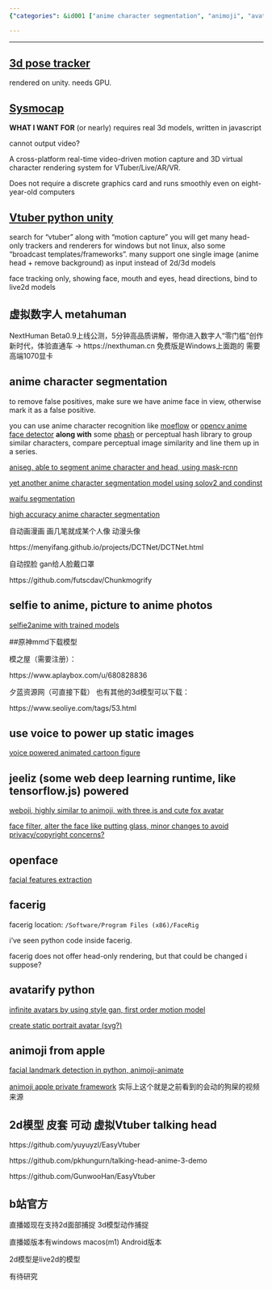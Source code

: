 ```yaml
---
{"categories": &id001 ["anime character segmentation", "animoji", "avatarkit", "image segmentation", "pyjom", "talking head", "video driven model", "video generator", "vtuber", "waifu segmentation"], "category": "Animation Tools", "date": "2022-08-13 17:00:26", "description": "This article delves into the development of anime-style avatars, emphasizing the significance of 3D models, Linux compatibility, and face tracking tools. It explores various techniques such as moeflow, AniSeg, NextHuman Beta0.9, FaceRig, Style GAN, Python, and facial landmark detection for creating digital people and animating them. Furthermore, it discusses applications like Animoji, VTuber talking heads, and live streaming in the context of this avatar development.", "tags": *id001, "title": "哔哩哔哩 直播姬 2D模型 3D模型"}

---
```


------

## [3d pose tracker](https://github.com/digital-standard/ThreeDPoseTracker)

rendered on unity. needs GPU.

## [Sysmocap](https://github.com/xianfei/SysMocap)

**WHAT I WANT FOR** (or nearly) requires real 3d models, written in javascript

cannot output video?

A cross-platform real-time video-driven motion capture and 3D virtual character rendering system for VTuber/Live/AR/VR.

Does not require a discrete graphics card and runs smoothly even on eight-year-old computers

## [Vtuber python unity](https://github.com/mmmmmm44/VTuber-Python-Unity)

search for "vtuber" along with "motion capture" you will get many head-only trackers and renderers for windows but not linux, also some "broadcast templates/frameworks". many support one single image (anime head + remove background) as input instead of 2d/3d models

face tracking only, showing face, mouth and eyes, head directions, bind to live2d models

## 虚拟数字人 metahuman

NextHuman Beta0.9上线公测，5分钟高品质讲解，带你进入数字人“零门槛”创作新时代，体验直通车 -> https://nexthuman.cn 免费版是Windows上面跑的 需要高端1070显卡

## anime character segmentation

to remove false positives, make sure we have anime face in view, otherwise mark it as a false positive.

you can use anime character recognition like [moeflow](https://github.com/freedomofkeima/MoeFlow) or [opencv anime face detector](https://github.com/nagadomi/lbpcascade_animeface) **along with** some [phash](http://phash.org/) or perceptual hash library to group similar characters, compare perceptual image similarity and line them up in a series.

[aniseg, able to segment anime character and head, using mask-rcnn](https://github.com/jerryli27/AniSeg)

[yet another anime character segmentation model using solov2 and condinst](https://github.com/zymk9/Yet-Another-Anime-Segmenter)

[waifu segmentation](https://github.com/Neihtq/waifu-segmentation)

[high accuracy anime character segmentation](https://github.com/SkyTNT/anime-segmentation)

自动画漫画 画几笔就成某个人像 动漫头像

https://menyifang.github.io/projects/DCTNet/DCTNet.html

自动捏脸 gan给人脸戴口罩

https://github.com/futscdav/Chunkmogrify

## selfie to anime, picture to anime photos

[selfie2anime with trained models](https://github.com/XingruiWang/Animefy)

##原神mmd下载模型

模之屋（需要注册）：

https://www.aplaybox.com/u/680828836

夕蓝资源网（可直接下载） 也有其他的3d模型可以下载：

https://www.seoliye.com/tags/53.html

## use voice to power up static images

[voice powered animated cartoon figure](https://github.com/AnimatePortrait/AnimatePortrait)

## jeeliz (some web deep learning runtime, like tensorflow.js) powered

[weboji, highly similar to animoji, with three.js and cute fox avatar](https://github.com/jeeliz/jeelizWeboji)

[face filter, alter the face like putting glass, minor changes to avoid privacy/copyright concerns?](https://github.com/jeeliz/jeelizFaceFilter)

## openface

[facial features extraction](https://github.com/TadasBaltrusaitis/OpenFace)

## facerig

facerig location: `/Software/Program Files (x86)/FaceRig`

i've seen python code inside facerig.

facerig does not offer head-only rendering, but that could be changed i suppose?

## avatarify python

[infinite avatars by using style gan, first order motion model](https://github.com/alievk/avatarify-python)

[create static portrait avatar (svg?)](https://pypi.org/project/python-avatars/)

## animoji from apple

[facial landmark detection in python, animoji-animate](https://github.com/thevarunsharma/Animoji-Animate)

[animoji apple private framework](https://github.com/efremidze/Animoji) 实际上这个就是之前看到的会动的狗屎的视频来源

## 2d模型 皮套 可动 虚拟Vtuber talking head

https://github.com/yuyuyzl/EasyVtuber

https://github.com/pkhungurn/talking-head-anime-3-demo

https://github.com/GunwooHan/EasyVtuber

## b站官方

直播姬现在支持2d面部捕捉 3d模型动作捕捉

直播姬版本有windows macos(m1) Android版本

2d模型是live2d的模型

有待研究

